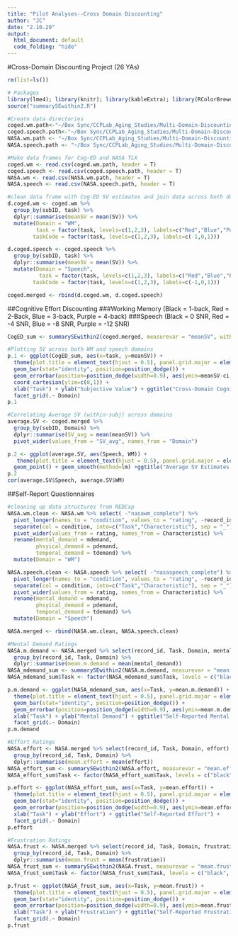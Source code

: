 ```yaml
---
title: "Pilot Analyses--Cross Domain Discounting"
author: "JC"
date: "2.10.20"
output:
  html_document: default
  code_folding: "hide"
---
```

#Cross-Domain Discounting Project (26 YAs)

```r
rm(list=ls())

# Packages
library(lme4); library(knitr); library(kableExtra); library(RColorBrewer); library(tidyverse);
source("summarySEwithin2.R")

#Create data directories
coged.wm.path<-"~/Box Sync/CCPLab_Aging_Studies/Multi-Domain-Discounting/Data/WM-Cog-ED/coged_wm_data.csv"
coged.speech.path<-"~/Box Sync/CCPLab_Aging_Studies/Multi-Domain-Discounting/Data/Speech-Cog-ED/coged_speech_data.csv"
NASA.wm.path <- "~/Box Sync/CCPLab_Aging_Studies/Multi-Domain-Discounting/Data/Indvidual-Diff-Qs/MDD_NASA_WM.csv"
NASA.speech.path <- "~/Box Sync/CCPLab_Aging_Studies/Multi-Domain-Discounting/Data/Indvidual-Diff-Qs/MDD_NASA_Speech.csv"

#Make data frames for Cog-ED and NASA TLX 
coged.wm <- read.csv(coged.wm.path, header = T)
coged.speech <- read.csv(coged.speech.path, header = T)
NASA.wm <- read.csv(NASA.wm.path, header = T)
NASA.speech <- read.csv(NASA.speech.path, header = T)
```

```r
#clean data frame with Cog-ED SV estimates and join data across both domains (i.e., WM, speech)
d.coged.wm <- coged.wm %>%
  group_by(subID, task) %>%
  dplyr::summarise(meanSV = mean(SV)) %>%
  mutate(Domain = "WM", 
         task = factor(task, levels=c(1,2,3), labels=c("Red","Blue","Purple")),
        taskCode = factor(task, levels=c(1,2,3), labels=c(-1,0,1)))            

d.coged.speech <- coged.speech %>%
  group_by(subID, task) %>%
  dplyr::summarise(meanSV = mean(SV)) %>%
  mutate(Domain = "Speech",
          task = factor(task, levels=c(1,2,3), labels=c("Red","Blue","Purple")),
        taskCode = factor(task, levels=c(1,2,3), labels=c(-1,0,1)))

coged.merged <- rbind(d.coged.wm, d.coged.speech)
```

##Cognitive Effort Discounting
###Working Memory (Black = 1-back, Red = 2-Back, Blue = 3-back, Purple = 4-back)
###Speech (Black = 0 SNR, Red = -4 SNR, Blue = -8 SNR, Purple = -12 SNR)

``` r
CogED_sum <- summarySEwithin2(coged.merged, measurevar = "meanSV", withinvars = c("task", "Domain"), idvar = "subID")

#Plotting SV across both WM and speech domains
p.1 <- ggplot(CogED_sum, aes(x=task, y=meanSV)) + 
  theme(plot.title = element_text(hjust = 0.5), panel.grid.major = element_blank(), panel.grid.minor = element_blank(), panel.background = element_blank(), axis.line = element_line(colour = "black")) +
  geom_bar(stat="identity", position=position_dodge()) +
  geom_errorbar(position=position_dodge(width=0.9), aes(ymin=meanSV-ci, ymax=meanSV+ci), width=.2) +  
  coord_cartesian(ylim=c(0,1)) +
  xlab("Task") + ylab("Subjective Value") + ggtitle("Cross-Domain Cognitive Effort Discounting") + 
  facet_grid(.~ Domain)
p.1

#Correlating Average SV (within-subj) across domains
average.SV <- coged.merged %>%
  group_by(subID, Domain) %>%
  dplyr::summarise(SV_avg = mean(meanSV)) %>%
  pivot_wider(values_from = "SV_avg", names_from = "Domain")

p.2 <- ggplot(average.SV, aes(Speech, WM)) +
   theme(plot.title = element_text(hjust = 0.5), panel.grid.major = element_blank(), panel.grid.minor = element_blank(), panel.background = element_blank(), axis.line = element_line(colour = "black")) +
  geom_point() + geom_smooth(method=lm) +ggtitle("Average SV Estimates Across WM & Speech Domains")
p.2
cor(average.SV$Speech, average.SV$WM)
```

##Self-Report Questionnaires 

``` r
#cleaning up data structures from REDCap
NASA.wm.clean <- NASA.wm %>% select( -"nasawm_complete") %>%
  pivot_longer(names_to = "condition", values_to = "rating", -record_id) %>%
  separate(col = condition, into=c("Task","Characteristic"), sep = "_") %>%
  pivot_wider(values_from = rating, names_from = Characteristic) %>%
  rename(mental_demand = mdemand, 
         phsyical_demand = pdemand, 
         temporal_demand = tdemand) %>%
  mutate(Domain = "WM")

NASA.speech.clean <- NASA.speech %>% select( -"nasaspeech_complete") %>%
  pivot_longer(names_to = "condition", values_to = "rating", -record_id) %>%
  separate(col = condition, into=c("Task","Characteristic"), sep = "_") %>%
  pivot_wider(values_from = rating, names_from = Characteristic) %>%
  rename(mental_demand = mdemand, 
         phsyical_demand = pdemand, 
         temporal_demand = tdemand) %>%
  mutate(Domain = "Speech")

NASA.merged <- rbind(NASA.wm.clean, NASA.speech.clean)

#Mental Demand Ratings
NASA.m.demand <- NASA.merged %>% select(record_id, Task, Domain, mental_demand) %>%
  group_by(record_id, Task, Domain) %>%
  dplyr::summarise(mean.m.demand = mean(mental_demand))
NASA_mdemand_sum <- summarySEwithin2(NASA.m.demand, measurevar = "mean.m.demand", withinvars = c("Task", "Domain"), idvar = "record_id")
NASA_mdemand_sum$Task <- factor(NASA_mdemand_sum$Task, levels = c("black", "red", "blue", "purple"), labels = c("black", "red", "blue", "purple"))

p.m.demand <- ggplot(NASA_mdemand_sum, aes(x=Task, y=mean.m.demand)) + 
  theme(plot.title = element_text(hjust = 0.5), panel.grid.major = element_blank(), panel.grid.minor = element_blank(), panel.background = element_blank(), axis.line = element_line(colour = "black")) +
  geom_bar(stat="identity", position=position_dodge()) +
  geom_errorbar(position=position_dodge(width=0.9), aes(ymin=mean.m.demand-ci, ymax=mean.m.demand+ci), width=.2) +  
  xlab("Task") + ylab("Mental Demand") + ggtitle("Self-Reported Mental Demand") + 
  facet_grid(.~ Domain)
p.m.demand

#Effort Ratings
NASA.effort <- NASA.merged %>% select(record_id, Task, Domain, effort) %>%
  group_by(record_id, Task, Domain) %>%
  dplyr::summarise(mean.effort = mean(effort))
NASA_effort_sum <- summarySEwithin2(NASA.effort, measurevar = "mean.effort", withinvars = c("Task", "Domain"), idvar = "record_id")
NASA_effort_sum$Task <- factor(NASA_effort_sum$Task, levels = c("black", "red", "blue", "purple"), labels = c("black", "red", "blue", "purple"))

p.effort <- ggplot(NASA_effort_sum, aes(x=Task, y=mean.effort)) + 
  theme(plot.title = element_text(hjust = 0.5), panel.grid.major = element_blank(), panel.grid.minor = element_blank(), panel.background = element_blank(), axis.line = element_line(colour = "black")) +
  geom_bar(stat="identity", position=position_dodge()) +
  geom_errorbar(position=position_dodge(width=0.9), aes(ymin=mean.effort-ci, ymax=mean.effort+ci), width=.2) +  
  xlab("Task") + ylab("Effort") + ggtitle("Self-Reported Effort") + 
  facet_grid(.~ Domain)
p.effort

#Frustration Ratings
NASA.frust <- NASA.merged %>% select(record_id, Task, Domain, frustration) %>%
  group_by(record_id, Task, Domain) %>%
  dplyr::summarise(mean.frust = mean(frustration))
NASA_frust_sum <- summarySEwithin2(NASA.frust, measurevar = "mean.frust", withinvars = c("Task", "Domain"), idvar = "record_id")
NASA_frust_sum$Task <- factor(NASA_frust_sum$Task, levels = c("black", "red", "blue", "purple"), labels = c("black", "red", "blue", "purple"))

p.frust <- ggplot(NASA_frust_sum, aes(x=Task, y=mean.frust)) + 
  theme(plot.title = element_text(hjust = 0.5), panel.grid.major = element_blank(), panel.grid.minor = element_blank(), panel.background = element_blank(), axis.line = element_line(colour = "black")) +
  geom_bar(stat="identity", position=position_dodge()) +
  geom_errorbar(position=position_dodge(width=0.9), aes(ymin=mean.frust-ci, ymax=mean.frust+ci), width=.2) +  
  xlab("Task") + ylab("Frustration") + ggtitle("Self-Reported Frustration") + 
  facet_grid(.~ Domain)
p.frust
```

